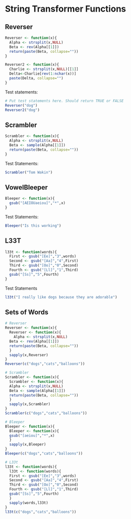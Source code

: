 String Transformer Functions
===========================
## Reverser

`````r
Reverser <- function(x){
  Alpha <- strsplit(x,NULL)
  Beta <- rev(Alpha[[1]])
  return(paste(Beta, collapse=""))
}

Reverser2 <- function(x){
  Charlie <- strsplit(x,NULL)[[1]]
  Delta<-Charlie[rev(1:nchar(x))]
  paste(Delta, collapse="")
}
`````
Test statements:
`````r
# Put test statements here. Should return TRUE or FALSE
Reverser("dog")
Reverser2("dog")
`````
## Scrambler 
`````r
Scrambler <- function(x){
  Alpha <- strsplit(x,NULL)
  Beta <- sample(Alpha[[1]])
  return(paste(Beta, collapse=""))
}
``````
Test Statements:
`````r
Scrambler("Tom Wakin")
`````
## VowelBleeper
`````r
Bleeper <- function(x){
  gsub("[AEIOUaeiou]","*",x)
}
`````
Test Statements:
`````r
Bleeper("Is this working")
`````
## L33T
`````r
l33t <- function(words){
  First <- gsub("[Ee]","3",words)
  Second <- gsub("[Aa]","4",First)
  Third <- gsub("[Oo]","0",Second)
  Fourth <- gsub("[Ll]","1",Third)
  gsub("[Ss]","5",Fourth)
}
`````
Test Statements
`````r
l33t("I really like dogs because they are adorable")
`````
## Sets of Words
```r
# Reverser
Reverser <- function(x){
  Reverser <- function(x){
    Alpha <- strsplit(x,NULL)
  Beta <- rev(Alpha[[1]])
  return(paste(Beta, collapse=""))
  }
  sapply(x,Reverser)
}
Reverser(c("dogs","cats","balloons"))

# Scrambler
Scrambler <- function(x){
  Scrambler <- function(x){
  Alpha <- strsplit(x,NULL)
  Beta <- sample(Alpha[[1]])
  return(paste(Beta, collapse=""))
  }
  sapply(x,Scrambler)
}
Scrambler(c("dogs","cats","balloons"))

# Bleeper
Bleeper <- function(x){
  Bleeper <- function(x){
  gsub("[aeiou]","*",x)
  }
  sapply(x,Bleeper)
}
Bleeper(c("dogs","cats","balloons"))

# L33t
l33t <- function(words){
  l33t <- function(words){
  First <- gsub("[Ee]","3",words)
  Second <- gsub("[Aa]","4",First)
  Third <- gsub("[Oo]","0",Second)
  Fourth <- gsub("[Ll]","1",Third)
  gsub("[Ss]","5",Fourth)
  }
  sapply(words,l33t)
}
l33t(c("dogs","cats","balloons"))
```